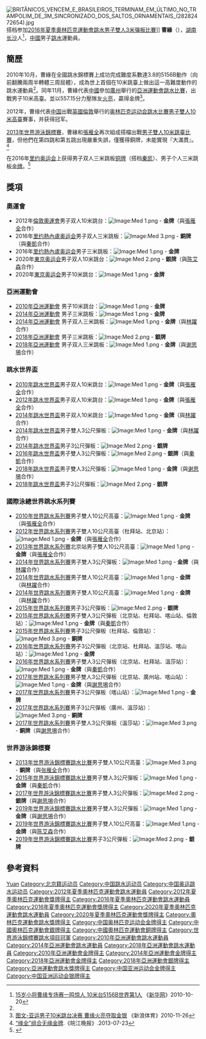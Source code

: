 {{noteTA|G1=Aquatics}}
{{Infobox sportsperson
|image       = Cao Yuan at the Rio Olympics.jpg
|caption     =
|name        = 曹緣 
|nickname    =
|birth_date  = {{birth_date_and_age|1995|2|7}}<ref name="伦敦奥运">{{cite web|title=2012伦敦奥运会中国体育代表团成员名录 - 曹缘|url=http://2012teamchina.olympic.cn/index.php/personview/persons/16020|accessdate=2012-07-20|archive-date=2012-07-31|archive-url=https://web.archive.org/web/20120731210730/http://2012teamchina.olympic.cn/index.php/personview/persons/16020|dead-url=no}}{{zh-cn}}</ref>
|birth_place = {{CHN}}[[湖南省|湖南省]][[长沙市|长沙市]]
|nationality = {{PRC}}
|residence   = 
|height      = {{height|m=1.60}}<ref name="伦敦奥运"/>
|weight      = {{weight|kg=42}}<ref name="伦敦奥运"/>
|retired     =
|country       = {{CHN}}
|sport         = [[跳水|跳水]]
|event         = 10米跳台、3米跳板 
|rank          =
|club          =
|collegeteam   =
|partner       =  [[王宗源|王宗源]]
|former_partner = [[张雁全|张雁全]]、[[秦凯|秦凯]]、[[謝思埸|謝思埸]]、[[陈艾森|陈艾森]]
|coach         =
|medaltemplates= <!-- see [[Template:MedalRelatedTemplates|Template:MedalRelatedTemplates]] -->
{{MedalSport | 男子[[跳水|跳水]]}}
{{MedalCountry | {{CHN}}}}
{{MedalCompetition|[[奧林匹克運動會|奧林匹克運動會]] [[File:Olympic_rings.svg|30px]]}}
{{MedalGold  | [[2012年夏季奧林匹克運動會|2012年 倫敦]] | [[2012年夏季奧林匹克運動會跳水男子雙人10米高臺比賽|雙人10米跳台]]}}
{{MedalGold  | [[2016年夏季奧林匹克運動會|2016年 里約熱內盧]] | [[2016年夏季奧林匹克運動會跳水男子3米彈板比賽|3米跳板]]}}
{{MedalGold  | [[2020年夏季奧林匹克運動會|2020年 東京]] | [[2020年夏季奧林匹克運動會跳水男子10公尺跳台比賽|10米跳台]]}}
{{MedalSilver| [[2020年夏季奧林匹克運動會|2020年 東京]] | [[2020年夏季奧林匹克運動會跳水男子雙人10公尺跳台比賽|雙人10米跳台]]}}
{{MedalBronze| [[2016年夏季奧林匹克運動會|2016年 里約熱內盧]] | [[2016年夏季奧林匹克運動會跳水男子雙人3米彈板比賽|雙人3米跳板]]}}
{{MedalCompetition|[[世界游泳錦標賽|世界游泳錦標賽]]}}
{{MedalGold  | [[2015年世界游泳錦標賽|2015年 喀山]] | [[2015年世界游泳錦標賽跳水比賽|雙人3米跳板]]}}
{{MedalGold  | [[2019年世界游泳錦標賽|2019年 光州]] | [[2019年世界游泳錦標賽跳水比賽|雙人3米跳板]]}}
{{MedalGold  | [[2019年世界游泳錦標賽|2019年 光州]] | [[2019年世界游泳錦標賽跳水比賽|雙人10米跳台]]}}
{{MedalGold| [[2022年世界游泳錦標賽|2022年 布达佩斯]] | [[2022年世界游泳錦標賽跳水比賽|双人3米跳板]]}}
{{MedalSilver  | [[2017年世界游泳錦標賽|2017年 布達佩斯]] | [[2017年世界游泳錦標賽跳水比賽－男子雙人3公尺跳板|雙人3米跳板]]}}
{{MedalSilver  | [[2019年世界游泳錦標賽|2019年 光州]] | [[2019年世界游泳錦標賽跳水比賽|3米跳板]]}}
{{MedalBronze  | [[2013年世界游泳錦標賽|2013年 巴塞隆納]] | [[2013年世界游泳錦標賽跳水比賽|雙人10米跳台]]}}
{{MedalCompetition|[[跳水世界盃|跳水世界盃]]}}
{{MedalGold| [[2010年跳水世界盃|2010年 常州]] | 雙人10米跳台}}
{{MedalGold| [[2012年跳水世界盃|2012年 倫敦]] | 雙人10米跳台}}
{{MedalGold| [[2014年跳水世界盃|2014年 上海]] | 雙人3米跳板}}
{{MedalGold| [[2014年跳水世界盃|2014年 上海]] | 雙人10米跳台}}
{{MedalGold| [[2018年跳水世界盃|2018年 武漢]] | 雙人3米跳板}}
{{MedalSilver| [[2014年跳水世界盃|2014年 上海]] | 3米跳板}}
{{MedalSilver| [[2016年跳水世界盃|2016年 里約熱內盧]] | 雙人3米跳板}}
{{MedalSilver| [[2018年跳水世界盃|2018年 武漢]] | 3米跳板}}
{{MedalCompetition|[[亞洲運動會|亞洲運動會]] [[File:Asian_Games_logo.svg|20px]]}}
{{MedalGold| [[2010年亞洲運動會|2010年 廣州]] |[[2010年亞洲運動會跳水比賽|10米跳台]]}}
{{MedalGold| [[2014年亞洲運動會|2014年 仁川]] |[[2014年亞洲運動會跳水比賽|3米跳板]]}}
{{MedalGold| [[2014年亞洲運動會|2014年 仁川]] |[[2014年亞洲運動會跳水比賽|雙人3米跳板]]}}
{{MedalGold| [[2018年亞洲運動會|2018年 雅加達]] |[[2018年亞洲運動會跳水比賽|雙人3米跳板]]}}
{{MedalSilver| [[2018年亞洲運動會|2018年 雅加達]] |[[2018年亞洲運動會跳水比賽|3米跳板]]}}
}}
[[File:BRITÂNICOS_VENCEM_E_BRASILEIROS_TERMINAM_EM_ÚLTIMO_NO_TRAMPOLIM_DE_3M_SINCRONIZADO_DOS_SALTOS_ORNAMENTAIS_(28282472654).jpg|thumb]]搭档参加[[2016年夏季奧林匹克運動會跳水男子雙人3米彈板比賽|2016年夏季奧林匹克運動會跳水男子雙人3米彈板比賽]]]]
'''曹緣'''（{{bd|1995年|2月7日|catIdx=C曹}}），[[长沙市|湖南长沙]]人<ref name="新华20101020">[http://sports.sina.com.cn/o/2010-10-20/10015259345.shtml 15岁小将曹缘专场赛一鸣惊人 10米台5156B世界第1人] {{Wayback|url=http://sports.sina.com.cn/o/2010-10-20/10015259345.shtml |date=20150615001610 }}《[[新华网|新华网]]》2010-10-20</ref>，[[中華人民共和國|中國]]男子[[跳水|跳水]]運動員。

== 簡歷 ==
2010年10月，曹緣在全國跳水錦標賽上成功完成難度系數達3.8的5156B動作（向前翻騰兩周半轉體三周屈體），成為世上首個在10米跳臺上做出這一高難度動作的跳水運動員<ref name="新华20101020"/>。同年11月，曹緣代表[[2010年亞洲運動會中國代表團|中國]]參加[[廣州|廣州]]舉行的[[2010年亞洲運動會|亞洲運動會]][[2010年亞洲運動會跳水比賽|跳水比賽]]，出戰男子10米高臺。並以557.15分力壓隊友[[火亮|火亮]]，贏得金牌<ref>[http://yayun2010.sina.com.cn/o/p/2010-11-26/20415338829.shtml 图文-亚运男子10米跳台决赛 曹缘火亮夺取金银] {{Wayback|url=http://yayun2010.sina.com.cn/o/p/2010-11-26/20415338829.shtml |date=20160304135735 }}《新浪体育》2010-11-26</ref>。

2012年，曹缘代表[[2012年夏季奥林匹克运动会中国代表团|中国]]出戰[[英國|英國]][[倫敦|倫敦]]舉行的[[2012年夏季奥林匹克运动会|奥林匹克运动会]][[2012年夏季奧林匹克運動會跳水比賽|跳水比賽]][[2012年夏季奧林匹克運動會跳水比賽－男子雙人10米高臺|男子雙人10米高臺]]賽事，并获得冠军。

[[2013年世界游泳錦標賽|2013年世界游泳錦標賽]]，曹緣和[[張雁全|張雁全]]再次組成搭檔出戰[[2013年世界游泳錦標賽跳水比賽|男子雙人10米跳臺比賽]]，但他們在第四跳和第五跳出現嚴重失誤，僅獲得銅牌，未能實現『大滿貫』。<ref>[http://www.anhui.cc/news/20130723/962142.shtml “缘全”组合无缘金牌]{{dead link|date=2018年1月 |bot=InternetArchiveBot |fix-attempted=yes }}.《皖江晚报》.2013-07-23</ref>

在2016年[[里约奥运会|里约奥运会]]上获得男子双人三米跳板[[铜牌|铜牌]]（搭档[[秦凯|秦凯]]）、男子个人三米跳板[[金牌|金牌]]。<ref >{{cite web |url=http://2016.sina.com.cn/china/2016-08-17/doc-ifxuxhas2121877.shtml |language= |title=曹缘摘取3米板金牌：从跳台到跳板 人生就像弹钢琴 |publisher=新华网 |date=2016年8月17日 |accessdate= |archive-date=2016-08-22 |archive-url=https://web.archive.org/web/20160822222540/http://2016.sina.com.cn/china/2016-08-17/doc-ifxuxhas2121877.shtml |dead-url=no }}</ref>

== 獎項 ==
=== 奧運會 ===
*2012年[[倫敦奧運會|倫敦奧運會]]男子双人10米跳台：[[Image:Med_1.png|Image:Med 1.png]] - '''金牌'''（與[[張雁全|張雁全]]合作）
*2016年[[里约熱內盧奥运会|里约熱內盧奥运会]]男子双人三米跳板：[[Image:Med_3.png|Image:Med 3.png]] - '''銅牌'''（與[[秦凱|秦凱]]合作）
*2016年[[里约熱內盧奥运会|里约熱內盧奥运会]]男子三米跳板：[[Image:Med_1.png|Image:Med 1.png]] - '''金牌'''
*2020年[[2020年夏季奧林匹克運動會|東京奥运会]]男子双人10米跳台：[[Image:Med_2.png|Image:Med 2.png]] - '''銀牌'''（與[[陈艾森|陈艾森]]合作）
*2020年[[2020年夏季奧林匹克運動會|東京奥运会]]男子10米跳台：[[Image:Med_1.png|Image:Med 1.png]] - '''金牌'''

=== 亞洲運動會 ===
*[[2010年亞洲運動會|2010年亞洲運動會]] 男子10米跳台：[[Image:Med_1.png|Image:Med 1.png]] - '''金牌'''
*[[2014年亞洲運動會|2014年亞洲運動會]] 男子三米跳板：[[Image:Med_1.png|Image:Med 1.png]] - '''金牌'''
*[[2014年亞洲運動會|2014年亞洲運動會]] 男子双人三米跳板：[[Image:Med_1.png|Image:Med 1.png]] - '''金牌'''（與[[林躍|林躍]]合作）
*[[2018年亞洲運動會|2018年亞洲運動會]] 男子三米跳板：[[Image:Med_2.png|Image:Med 2.png]] - '''銀牌'''
*[[2018年亞洲運動會|2018年亞洲運動會]] 男子双人三米跳板：[[Image:Med_1.png|Image:Med 1.png]] - '''金牌'''（與[[谢思埸|谢思埸]]合作）

=== 跳水世界盃 ===
*[[2010年跳水世界盃|2010年跳水世界盃]]男子双人10米跳台：[[Image:Med_1.png|Image:Med 1.png]] - '''金牌'''（與[[張雁全|張雁全]]合作）
*[[2012年跳水世界盃|2012年跳水世界盃]]男子双人10米跳台：[[Image:Med_1.png|Image:Med 1.png]] - '''金牌'''（與[[張雁全|張雁全]]合作）
*[[2014年跳水世界盃|2014年跳水世界盃]]男子双人10米跳台：[[Image:Med_1.png|Image:Med 1.png]] - '''金牌'''（與[[林躍|林躍]]合作）
*[[2014年跳水世界盃|2014年跳水世界盃]]男子雙人3公尺彈板：[[Image:Med_1.png|Image:Med 1.png]] - '''金牌'''（與[[林躍|林躍]]合作）
*[[2014年跳水世界盃|2014年跳水世界盃]]男子3公尺彈板：[[Image:Med_2.png|Image:Med 2.png]] - '''銀牌'''
*[[2016年跳水世界盃|2016年跳水世界盃]]男子雙人3公尺彈板：[[Image:Med_2.png|Image:Med 2.png]] - '''銀牌'''（與[[秦凱|秦凱]]合作）
*[[2018年跳水世界盃|2018年跳水世界盃]]男子雙人3公尺彈板：[[Image:Med_1.png|Image:Med 1.png]] - '''金牌'''（與[[谢思埸|谢思埸]]合作）
*[[2018年跳水世界盃|2018年跳水世界盃]]男子3公尺彈板：[[Image:Med_2.png|Image:Med 2.png]] - '''銀牌'''

=== 國際泳總世界跳水系列賽 ===
*[[2010年世界跳水系列賽|2010年世界跳水系列賽]]男子雙人10公尺高臺：[[Image:Med_1.png|Image:Med 1.png]] - '''金牌'''（與[[張雁全|張雁全]]合作）
*[[2012年世界跳水系列賽|2012年世界跳水系列賽]]男子雙人10公尺高臺（杜拜站、北京站）：[[Image:Med_1.png|Image:Med 1.png]] - '''金牌'''（與[[張雁全|張雁全]]合作）
*[[2013年世界跳水系列賽|2013年世界跳水系列賽]]北京站男子雙人10公尺高臺：[[Image:Med_1.png|Image:Med 1.png]] - '''金牌'''（與[[張雁全|張雁全]]合作）
*[[2014年世界跳水系列賽|2014年世界跳水系列賽]]男子雙人3公尺彈板：[[Image:Med_1.png|Image:Med 1.png]] - '''金牌'''（與[[林躍|林躍]]合作）
*[[2014年世界跳水系列賽|2014年世界跳水系列賽]]男子雙人10公尺高臺：[[Image:Med_1.png|Image:Med 1.png]] - '''金牌'''（與[[林躍|林躍]]合作）
*[[2014年世界跳水系列賽|2014年世界跳水系列賽]]男子雙人10公尺高臺：[[Image:Med_1.png|Image:Med 1.png]] - '''金牌'''（與[[林躍|林躍]]合作）
*[[2015年世界跳水系列賽|2015年世界跳水系列賽]]男子3公尺彈板：[[Image:Med_2.png|Image:Med 2.png]] - '''銀牌'''
*[[2015年世界跳水系列賽|2015年世界跳水系列賽]]男子雙人3公尺彈板（北京站、杜拜站、喀山站、倫敦站）：[[Image:Med_1.png|Image:Med 1.png]] - '''金牌'''（與[[秦凱|秦凱]]合作）
*[[2015年世界跳水系列賽|2015年世界跳水系列賽]]男子3公尺彈板（杜拜站、倫敦站）：[[Image:Med_3.png|Image:Med 3.png]] - '''銅牌'''
*[[2016年世界跳水系列賽|2016年世界跳水系列賽]]男子3公尺彈板（北京站、杜拜站、溫莎站、喀山站）：[[Image:Med_1.png|Image:Med 1.png]] - '''金牌'''
*[[2016年世界跳水系列賽|2016年世界跳水系列賽]]男子雙人3公尺彈板（北京站、杜拜站、溫莎站）：[[Image:Med_1.png|Image:Med 1.png]] - '''金牌'''（與[[秦凱|秦凱]]合作）
*[[2017年世界跳水系列賽|2017年世界跳水系列賽]]男子雙人3公尺彈板（北京站、廣州站、喀山站）：[[Image:Med_1.png|Image:Med 1.png]] - '''金牌'''（與[[謝思埸|謝思埸]]合作）
*[[2017年世界跳水系列賽|2017年世界跳水系列賽]]男子3公尺彈板（喀山站）：[[Image:Med_1.png|Image:Med 1.png]] - '''金牌'''
*[[2017年世界跳水系列賽|2017年世界跳水系列賽]]男子3公尺彈板（廣州、溫莎站）：[[Image:Med_3.png|Image:Med 3.png]] - '''銅牌'''
*[[2017年世界跳水系列賽|2017年世界跳水系列賽]]男子雙人3公尺彈板（溫莎站）：[[Image:Med_3.png|Image:Med 3.png]] - '''銅牌'''（與[[謝思埸|謝思埸]]合作）

=== 世界游泳錦標賽 ===
*[[2013年世界游泳錦標賽跳水比賽|2013年世界游泳錦標賽跳水比賽]]男子雙人10公尺高臺：[[Image:Med_3.png|Image:Med 3.png]] - '''銅牌'''（與[[张雁全|张雁全]]合作）
*[[2015年世界游泳錦標賽跳水比賽|2015年世界游泳錦標賽跳水比賽]]男子雙人3公尺彈板：[[Image:Med_1.png|Image:Med 1.png]] - '''金牌'''（與[[秦凱|秦凱]]合作）
*[[2017年世界游泳錦標賽跳水比賽|2017年世界游泳錦標賽跳水比賽]]男子雙人3公尺彈板：[[Image:Med_2.png|Image:Med 2.png]] - '''銀牌'''（與[[謝思埸|謝思埸]]合作）
*[[2019年世界游泳錦標賽跳水比賽|2019年世界游泳錦標賽跳水比賽]]男子雙人3公尺彈板：[[Image:Med_1.png|Image:Med 1.png]] - '''金牌'''（與[[謝思埸|謝思埸]]合作）
*[[2019年世界游泳錦標賽跳水比賽|2019年世界游泳錦標賽跳水比賽]]男子雙人10公尺高臺：[[Image:Med_1.png|Image:Med 1.png]] - '''金牌'''（與[[陈艾森|陈艾森]]合作）
*[[2019年世界游泳錦標賽跳水比賽|2019年世界游泳錦標賽跳水比賽]]男子3公尺彈板：[[Image:Med_2.png|Image:Med 2.png]] - '''銀牌'''

== 參考資料 ==
{{Reflist}}

{{奥林匹克运动会跳水男子单人3米跳板冠军}}
{{奥林匹克运动会跳水男子单人10米跳台冠军}}
{{奥林匹克运动会跳水男子双人10米跳台冠军}}
{{世界游泳錦標賽跳水項目－男子雙人3米彈板冠軍}}
{{世界游泳錦標賽跳水項目－男子雙人10米高臺冠軍}}
{{亚洲运动会跳水比赛男子3米跳板冠军}}
{{亚洲运动会跳水比赛男子双人3米跳板冠军}}
{{亚洲运动会跳水比赛男子10米跳台冠军}}

{{Authority control}}
{{DEFAULTSORT:CAO Yuan}}
[[Category:曹姓|Yuan]]
[[Category:北京籍运动员|Category:北京籍运动员]]
[[Category:中国跳水运动员|Category:中国跳水运动员]]
[[Category:中国奥运跳水运动员|Category:中国奥运跳水运动员]]
[[Category:2012年夏季奧林匹克運動會跳水運動員|Category:2012年夏季奧林匹克運動會跳水運動員]]
[[Category:2012年夏季奧林匹克運動會獎牌得主|Category:2012年夏季奧林匹克運動會獎牌得主]]
[[Category:2016年夏季奧林匹克運動會跳水運動員|Category:2016年夏季奧林匹克運動會跳水運動員]]
[[Category:2016年夏季奧林匹克運動會獎牌得主|Category:2016年夏季奧林匹克運動會獎牌得主]]
[[Category:2020年夏季奧林匹克運動會跳水運動員|Category:2020年夏季奧林匹克運動會跳水運動員]]
[[Category:2020年夏季奧林匹克運動會獎牌得主|Category:2020年夏季奧林匹克運動會獎牌得主]]
[[Category:奧林匹克運動會跳水獎牌得主|Category:奧林匹克運動會跳水獎牌得主]]
[[Category:中国奥林匹克运动会金牌得主|Category:中国奥林匹克运动会金牌得主]]
[[Category:中國奧林匹克運動會銀牌得主|Category:中國奧林匹克運動會銀牌得主]]
[[Category:中國奧林匹克運動會銅牌得主|Category:中國奧林匹克運動會銅牌得主]]
[[Category:世界游泳錦標賽跳水項目冠軍|Category:世界游泳錦標賽跳水項目冠軍]]
[[Category:2010年亞洲運動會跳水運動員|Category:2010年亞洲運動會跳水運動員]]
[[Category:2014年亞洲運動會跳水運動員|Category:2014年亞洲運動會跳水運動員]]
[[Category:2018年亞洲運動會跳水運動員|Category:2018年亞洲運動會跳水運動員]]
[[Category:2010年亞洲運動會金牌得主|Category:2010年亞洲運動會金牌得主]]
[[Category:2014年亞洲運動會金牌得主|Category:2014年亞洲運動會金牌得主]]
[[Category:2018年亞洲運動會金牌得主|Category:2018年亞洲運動會金牌得主]]
[[Category:2018年亞洲運動會銀牌得主|Category:2018年亞洲運動會銀牌得主]]
[[Category:亞洲運動會跳水獎牌得主|Category:亞洲運動會跳水獎牌得主]]
[[Category:中国亚洲运动会金牌得主|Category:中国亚洲运动会金牌得主]]
[[Category:中国亚洲运动会银牌得主|Category:中国亚洲运动会银牌得主]]